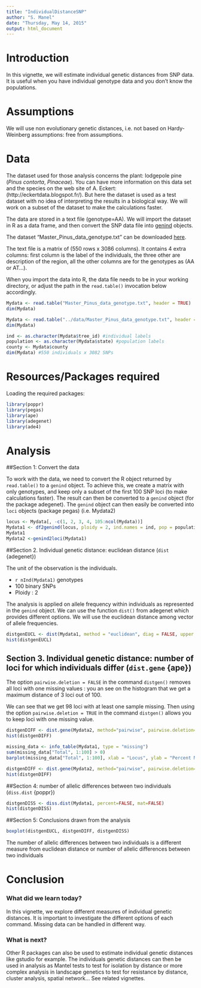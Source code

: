 ```yaml
---
title: "IndividualDistanceSNP"
author: "S. Manel"
date: "Thursday, May 14, 2015"
output: html_document
---
```


Introduction
=========
In this vignette, we will estimate individual genetic distances from SNP data.
It is useful when you have individual genotype data and you don't know the
populations.



Assumptions
============
We will use non evolutionary genetic distances, i.e. not based on Hardy-Weinberg
assumptions: free from assumptions.
 

Data
==========
The dataset used for those analysis concerns the plant: lodgepole pine (*Pinus
contorta*, *Pinaceae*). You can have more information on this data set and the
species on the web site of A. Eckert:  (http://eckertdata.blogspot.fr/). But
here the dataset is used as a test dataset with no idea of interpreting the
results in a biological way. We will work on a subset of the dataset to make
the calculations faster.
 

The data are stored in a text file (genotype=AA). We will  import the dataset
in R as a data frame, and then  convert the SNP data file into
[genind](http://www.inside-r.org/packages/cran/adegenet/docs/.valid.genind)
objects.

The dataset "Master_Pinus_data_genotype.txt" can be downloaded 
[here](https://github.com/NESCent/popgenInfo/tree/master/data/Master_Pinus_data_genotype.txt).

The  text file is a matrix of (550 rows x 3086 columns). It contains 4 extra
columns: first column is the label of the individuals, the three other are
description of the region, all the other columns are for the genotypes as (AA or
AT...).

When you import the data into R, the data file needs to be in your working
directory, or adjust the path in the `read.table()` invocation below
accordingly.


```r

Mydata <- read.table("Master_Pinus_data_genotype.txt", header = TRUE)   
dim(Mydata) 
```

```r

Mydata <- read.table("../data/Master_Pinus_data_genotype.txt", header = TRUE)   
dim(Mydata) 
```

```r
ind <- as.character(Mydata$tree_id) #individual labels 
population <- as.character(Mydata$state) #population labels
county <- Mydata$county 
dim(Mydata) #550 individuals x 3082 SNPs
```


Resources/Packages required
=============
 

Loading the required packages:  

```r
 
library(poppr)
library(pegas)
library(ape)
library(adegenet)
library(ade4)
```

Analysis   
==========================================
 
##Section 1: Convert the data
  

To work with the data, we need to convert the R object returned by
`read.table()` to a `genind` object. To achieve this, we create a matrix with
only genotypes, and keep only a subset of the first 100 SNP loci (to make
calculations faster). The result can then be converted to a `genind` object (for
the package adegenet). The `genind` object can then easily be converted into
`loci` objects (package pegas) (i.e. Mydata2)


```r
locus <- Mydata[, -c(1, 2, 3, 4, 105:ncol(Mydata))] 
Mydata1 <- df2genind(locus, ploidy = 2, ind.names = ind, pop = population)
Mydata1
Mydata2 <-genind2loci(Mydata1)
```





##Section 2. Individual genetic distance: euclidean distance (`dist` {adegenet})

The unit of the observation is the individuals. 

- `r nInd(Mydata1)` genotypes
- 100 binary SNPs
- Ploidy : 2 

The analysis is applied on allele frequency within individuals as represented in
the `genind` object. We can use the function `dist()` from adegenet which
provides different options. We will use the euclidean distance among vector of
allele frequencies.


```r

distgenEUCL <- dist(Mydata1, method = "euclidean", diag = FALSE, upper = FALSE, p = 2)
hist(distgenEUCL)

```

 
## Section 3.  Individual genetic distance: number of loci for which individuals differ (`dist.gene` {ape})  

The option `pairwise.deletion = FALSE` in the command `distgen()` removes all
loci with one missing values : you an see on the histogram that we get a maximum
distance of 3 loci out of 100.

We can see that we get 98 loci with at least one sample missing. Then using the
option `pairwise.deletion = TRUE` in the command `distgen()` allows you to keep
loci with one missing value.
 

```r

distgenDIFF <- dist.gene(Mydata2, method="pairwise", pairwise.deletion=FALSE, variance=FALSE)
hist(distgenDIFF)

missing_data <- info_table(Mydata1, type = "missing")
sum(missing_data["Total", 1:100] > 0)
barplot(missing_data["Total", 1:100], xlab = "Locus", ylab = "Percent Missing")

distgenDIFF <- dist.gene(Mydata2, method="pairwise", pairwise.deletion=TRUE, variance=FALSE)
hist(distgenDIFF)

```

##Section 4: number of allelic differences between two individuals (`diss.dist` {poppr})

```r

distgenDISS <- diss.dist(Mydata1, percent=FALSE, mat=FALSE)
hist(distgenDISS)

```



##Section 5: Conclusions drawn from the analysis  

```r


boxplot(distgenEUCL, distgenDIFF, distgenDISS)


```

The number of allelic differences between two individuals is a different measure
from euclidean distance or number of allelic differences between two individuals

Conclusion 
==========================================
### What did we learn today?

In this vignette, we explore different measures of individual genetic distances. 
It is important to investigate the different options of each command.
Missing data can be handled in different way.


### What is next?

Other R packages can also be used to estimate individual genetic distances like
gstudio for example. The individuals genetic distances can then be used in
analysis as Mantel tests to test for isolation by distance or more complex
analysis in landscape genetics to test for resistance by distance, cluster
analysis, spatial network... See related vignettes.

 


